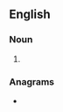 ==English==

===Noun===
{{head|en|noun form}}

# {{plural of|en|lowlife}}

===Anagrams===
* {{anagrams|en|a=efillosw|flies low|owlflies}}